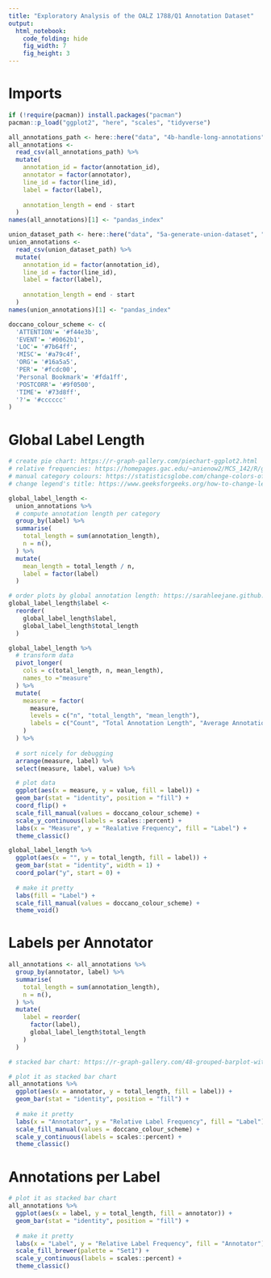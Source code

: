 ```yaml
---
title: "Exploratory Analysis of the OALZ 1788/Q1 Annotation Dataset"
output: 
  html_notebook: 
    code_folding: hide
    fig_width: 7
    fig_height: 3
---
```




# Imports
```r
if (!require(pacman)) install.packages("pacman")
pacman::p_load("ggplot2", "here", "scales", "tidyverse")
```

```r
all_annotations_path <- here::here("data", "4b-handle-long-annotations", "cleaned_annotations.csv")
all_annotations <-
  read_csv(all_annotations_path) %>%
  mutate(
    annotation_id = factor(annotation_id),
    annotator = factor(annotator),
    line_id = factor(line_id),
    label = factor(label),
    
    annotation_length = end - start
  )
names(all_annotations)[1] <- "pandas_index"
```  

```r
union_dataset_path <- here::here("data", "5a-generate-union-dataset", "union_dataset.csv")
union_annotations <-
  read_csv(union_dataset_path) %>%
  mutate(
    annotation_id = factor(annotation_id),
    line_id = factor(line_id),
    label = factor(label),
    
    annotation_length = end - start
  )
names(union_annotations)[1] <- "pandas_index"
```

```r
doccano_colour_scheme <- c(
  'ATTENTION'= '#f44e3b',
  'EVENT'= '#0062b1',
  'LOC'= '#7b64ff',
  'MISC'= '#a79c4f',
  'ORG'= '#16a5a5',
  'PER'= '#fcdc00',
  'Personal Bookmark'= '#fda1ff',
  'POSTCORR'= '#9f0500',
  'TIME'= '#73d8ff',
  '?'= '#cccccc'
)
```





# Global Label Length
```r
# create pie chart: https://r-graph-gallery.com/piechart-ggplot2.html
# relative frequencies: https://homepages.gac.edu/~anienow2/MCS_142/R/ggplot2-barchart.html --> set aes(x = "")
# manual category colours: https://statisticsglobe.com/change-colors-of-bars-in-ggplot2-barchart-in-r
# change legend's title: https://www.geeksforgeeks.org/how-to-change-legend-title-in-ggplot2-in-r/

global_label_length <-
  union_annotations %>%
  # compute annotation length per category
  group_by(label) %>%
  summarise(
    total_length = sum(annotation_length),
    n = n(),
  ) %>%
  mutate(
    mean_length = total_length / n,
    label = factor(label)
  )

# order plots by global annotation length: https://sarahleejane.github.io/learning/r/2014/09/17/ordering-factors-by-another-column-with-R.html
global_label_length$label <-
  reorder(
    global_label_length$label,
    global_label_length$total_length
  )
```

```r
global_label_length %>%
  # transform data
  pivot_longer(
    cols = c(total_length, n, mean_length),
    names_to ="measure"
  ) %>%
  mutate(
    measure = factor(
      measure,
      levels = c("n", "total_length", "mean_length"),
      labels = c("Count", "Total Annotation Length", "Average Annotation Length")
    )
  ) %>%
  
  # sort nicely for debugging
  arrange(measure, label) %>%
  select(measure, label, value) %>%

  # plot data
  ggplot(aes(x = measure, y = value, fill = label)) +
  geom_bar(stat = "identity", position = "fill") +
  coord_flip() +
  scale_fill_manual(values = doccano_colour_scheme) +
  scale_y_continuous(labels = scales::percent) +
  labs(x = "Measure", y = "Realative Frequency", fill = "Label") +
  theme_classic()
```


```r
global_label_length %>%
  ggplot(aes(x = "", y = total_length, fill = label)) +
  geom_bar(stat = "identity", width = 1) +
  coord_polar("y", start = 0) +
  
  # make it pretty
  labs(fill = "Label") +
  scale_fill_manual(values = doccano_colour_scheme) +
  theme_void()
```





# Labels per Annotator
```r
all_annotations <- all_annotations %>%
  group_by(annotator, label) %>%
  summarise(
    total_length = sum(annotation_length),
    n = n(),
  ) %>%
  mutate(
    label = reorder(
      factor(label),
      global_label_length$total_length
    )
  )
```


```r
# stacked bar chart: https://r-graph-gallery.com/48-grouped-barplot-with-ggplot2 --> position = "fill"

# plot it as stacked bar chart
all_annotations %>%
  ggplot(aes(x = annotator, y = total_length, fill = label)) +
  geom_bar(stat = "identity", position = "fill") +
  
  # make it pretty
  labs(x = "Annotator", y = "Relative Label Frequency", fill = "Label") +
  scale_fill_manual(values = doccano_colour_scheme) +
  scale_y_continuous(labels = scales::percent) +
  theme_classic()
```

# Annotations per Label
```r
# plot it as stacked bar chart
all_annotations %>%
  ggplot(aes(x = label, y = total_length, fill = annotator)) +
  geom_bar(stat = "identity", position = "fill") +
  
  # make it pretty
  labs(x = "Label", y = "Relative Label Frequency", fill = "Annotator") +
  scale_fill_brewer(palette = "Set1") +
  scale_y_continuous(labels = scales::percent) +
  theme_classic()
```




